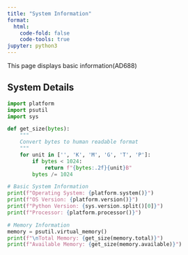 ```yaml
---
title: "System Information"
format:
  html:
    code-fold: false
    code-tools: true
jupyter: python3
---
```


This page displays basic information(AD688)

## System Details

```python
import platform
import psutil
import sys

def get_size(bytes):
    """
    Convert bytes to human readable format
    """
    for unit in ['', 'K', 'M', 'G', 'T', 'P']:
        if bytes < 1024:
            return f"{bytes:.2f}{unit}B"
        bytes /= 1024

# Basic System Information
print(f"Operating System: {platform.system()}")
print(f"OS Version: {platform.version()}")
print(f"Python Version: {sys.version.split()[0]}")
print(f"Processor: {platform.processor()}")

# Memory Information
memory = psutil.virtual_memory()
print(f"\nTotal Memory: {get_size(memory.total)}")
print(f"Available Memory: {get_size(memory.available)}")
```
